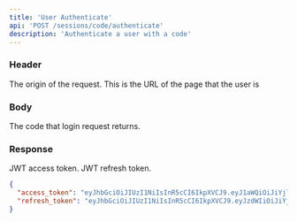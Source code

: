 ```yaml
---
title: 'User Authenticate'
api: 'POST /sessions/code/authenticate'
description: 'Authenticate a user with a code'
---
```


### Header

<ParamField header="origin" type="string" required>
  The origin of the request. This is the URL of the page that the user is
</ParamField>

### Body

<ParamField body="code" type="string" required>
  The code that login request returns.
</ParamField>

### Response

<ResponseField name="access_token" type="string">
  JWT access token.
</ResponseField>

<ResponseField name="refresh_token" type="string">
  JWT refresh token.
</ResponseField>

<ResponseExample>

```json 201: Created
{
  "access_token": "eyJhbGciOiJIUzI1NiIsInR5cCI6IkpXVCJ9.eyJ1aWQiOiJiYjljY2NmOC1lNTFlLTQ1OTctYmU0Ny1jNzFkNWI5YzZjZDgiLCJ1ZW0iOiJjbG91ZGdyYXlAbmF2ZXIuY29tIiwicGlkIjoiNGM2NTUxY2VmM2Y1YmZlNDFiZTgzMzJkNDU3Y2M2MDciLCJpYXQiOjE2Nzg3MDQxNzgsImV4cCI6MTY3ODcwNzc3OH0.MLDmMUAnEVEpk8EO_N-hdLkQ_YxoTQlENMYvMf5xuVA",
  "refresh_token": "eyJhbGciOiJIUzI1NiIsInR5cCI6IkpXVCJ9.eyJzdWIiOiJiYjljY2NmOC1lNTFlLTQ1OTctYmU0Ny1jNzFkNWI5YzZjZDgiLCJpYXQiOjE2Nzg3MDQxNzgsImV4cCI6MTY3OTMwODk3OH0.6DVlty0rBYPlTTSx3QZu7Ayf6pwnGOfPLL55tvOhH1o"
}
```

</ResponseExample>
